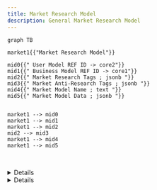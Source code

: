 ```yaml
---
title: Market Research Model
description: General Market Research Model
---
```



```mermaid
graph TB

market1{{"Market Research Model"}}

mid0{{" User Model REF ID -> core2"}}
mid1{{" Business Model REF ID -> core1"}}
mid2{{" Market Research Tags ; jsonb "}}
mid3{{" Market Anti-Research Tags ; jsonb "}}
mid4{{" Market Model Name ; text "}}
mid5{{" Market Model Data ; jsonb "}}


market1 --> mid0
market1 --> mid1
market1 --> mid2
mid2 --> mid3
market1 --> mid4
market1 --> mid5


```



<br />

<Details data="Market Research Model Tasks">

- [ ] - Market Research Model Generation
- [ ] - Relationship of Market Research Model and User Model
- [ ] - Relationship of Market Research Model and Business Model
- [ ] - Collapse Tags and Anti Tags into Data Blog? Or keep Isolated?

</Details>

<Details data="Market Research Model Data">

### Market Research Model Data

```sql

create table
  market_research_model (
    id bigint generated by default as identity primary key,
    inserted_at timestamp with time zone default timezone ('utc'::text, now()) not null,
    updated_at timestamp with time zone default timezone ('utc'::text, now()) not null,
    tags jsonb,
    anti_tags jsonb,
    name text,
    auth_id uuid,
    constraint market_research_model_auth_id_fkey foreign key (auth_id) references auth.users (id)
  );


alter table market_research_model
  enable row level security;

create policy "Users can select their own market research model." on market_research_model
  for select using (auth.uid() = auth_id);

create policy "Users can insert their own market research model." on market_research_model
  for insert with check (auth.uid() = auth_id);

create policy "Users can update their own market research model." on market_research_model
  for update using (auth.uid() = auth_id);

```

</Details>